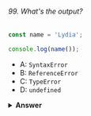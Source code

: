 ###### 99. What's the output?

```javascript
const name = 'Lydia';

console.log(name());
```

- A: `SyntaxError`
- B: `ReferenceError`
- C: `TypeError`
- D: `undefined`

<details>
<summary>
<b>Answer</b>
</summary>

#### Answer: C

The variable `name` holds the value of a string, which is not a function, thus cannot invoke.

TypeErrors get thrown when a value is not of the expected type. JavaScript expected `name` to be a function since we're trying to invoke it. It was a string however, so a TypeError gets thrown: name is not a function!

SyntaxErrors get thrown when you've written something that isn't valid JavaScript, for example when you've written the word `return` as `retrun`.
ReferenceErrors get thrown when JavaScript isn't able to find a reference to a value that you're trying to access.

</details>
